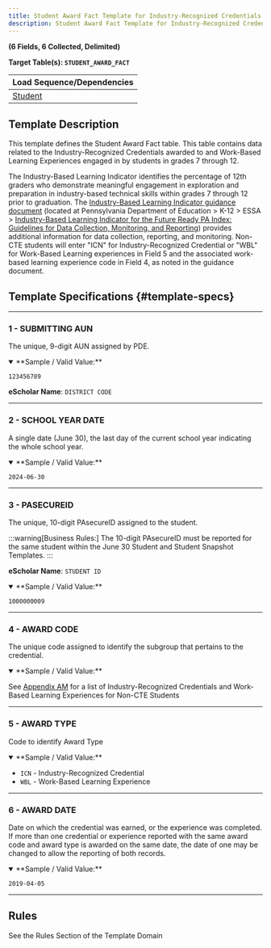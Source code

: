 ```yaml
---
title: Student Award Fact Template for Industry-Recognized Credentials and Work-Based Learning Experiences for Non-CTE Students
description: Student Award Fact Template for Industry-Recognized Credentials and Work-Based Learning Experiences for Non-CTE Students Documentation
---
```


**(6 Fields, 6 Collected, Delimited)**

**Target Table(s): `STUDENT_AWARD_FACT`**

| **Load Sequence/Dependencies** |
|------------------------------|
| [Student](docs/templates/student/student.mdx) |

## Template Description

This template defines the Student Award Fact table. This table contains data related to the Industry-Recognized Credentials awarded to and Work-Based Learning Experiences engaged in by students in grades 7 through 12.

The Industry-Based Learning Indicator identifies the percentage of 12th graders who demonstrate meaningful engagement in exploration and preparation in industry-based technical skills within grades 7 through 12 prior to graduation. The [Industry-Based Learning Indicator guidance document](https://www.education.pa.gov/K-12/ESSA/FutureReady/Pages/FRIndustryGuidelines.aspx) (located at Pennsylvania Department of Education > K-12 > ESSA > [Industry-Based Learning Indicator for the Future Ready PA Index: Guidelines for Data Collection, Monitoring, and Reporting](https://www.education.pa.gov/K-12/ESSA/FutureReady/Pages/FRIndustryGuidelines.aspx)) provides additional information for data collection, reporting, and monitoring. Non-CTE students will enter "ICN" for Industry-Recognized Credential or "WBL" for Work-Based Learning experiences in Field 5 and the associated work-based learning experience code in Field 4, as noted in the guidance document.

## Template Specifications {#template-specs}

---
### 1 - SUBMITTING AUN
<p><Badge color="required" /> <Badge color="key" /> <Badge length={20} /></p>

The unique, 9-digit AUN assigned by PDE.

<details open>
<summary>**Sample / Valid Value:**</summary>

`123456789`
</details>

**eScholar Name**: `DISTRICT CODE`

---
### 2 - SCHOOL YEAR DATE
<p><Badge color="required" /> <Badge color="key" /> <Badge length={10} /></p>

A single date (June 30), the last day of the current school year indicating the whole school year.

<details open>
<summary>**Sample / Valid Value:**</summary>

`2024-06-30`
</details>

---
### 3 - PASECUREID
<p><Badge color="required" /> <Badge color="key" /> <Badge length={12} /></p>

The unique, 10-digit PAsecureID assigned to the student.

:::warning[Business Rules:]
The 10-digit PAsecureID must be reported for the same student within the June 30 Student and Student Snapshot Templates.
:::

**eScholar Name**: `STUDENT ID`

<details open>
<summary>**Sample / Valid Value:**</summary>

`1000000009`
</details>

---
### 4 - AWARD CODE
<p><Badge color="required" /> <Badge color="key" /> <Badge length={30} /></p>

The unique code assigned to identify the subgroup that pertains to the credential.

<details open>
<summary>**Sample / Valid Value:**</summary>

See [Appendix AM](docs/appendix/appendix-AM.mdx) for a list of Industry-Recognized Credentials and Work-Based Learning Experiences for Non-CTE Students
</details>

---
### 5 - AWARD TYPE
<p><Badge color="required" /> <Badge color="key" /> <Badge length={20} /></p>

Code to identify Award Type

<details open>
<summary>**Sample / Valid Value:**</summary>

- `ICN` - Industry-Recognized Credential
- `WBL` - Work-Based Learning Experience
</details>

---
### 6 - AWARD DATE
<p><Badge color="required" /> <Badge color="key" /> <Badge length={10} /></p>

Date on which the credential was earned, or the experience was completed. If more than one credential or experience reported with the same award code and award type is awarded on the same date, the date of one may be changed to allow the reporting of both records.

<details open>
<summary>**Sample / Valid Value:**</summary>

`2019-04-05`
</details>

---
## Rules
See the Rules Section of the Template Domain